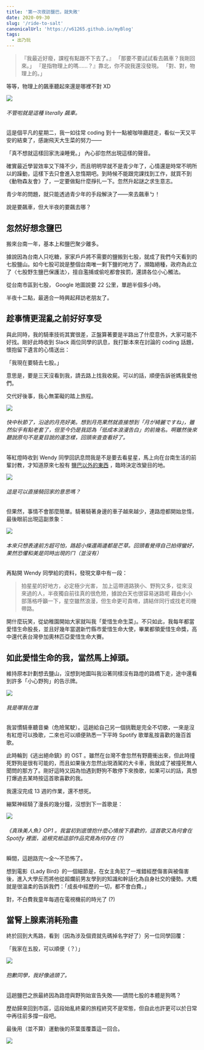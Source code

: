 ```yaml
---
title: '第一次夜訪鹽巴，就失敗'
date: 2020-09-30
slug: '/ride-to-salt'
canonicalUrl: 'https://v61265.github.io/myBlog'
tags:
  - 出乃玩
---
```


> 『我最近好廢，課程有點跟不下去了。』
> 「那要不要試試看去飆車？我剛回來。」
> 『是指物理上的嗎……？』靠北，你不說我還沒發現。
> 「對、對，物理上的。」

等等，物理上的飆車聽起來還是哪裡不對 XD

![](https://meet.eslite.com/Content/Images/ArtShow/fil528011_20200612111536.jpg)

###### 不管啦就是這種 literally 飆車。

這是個平凡的星期二，我一如往常 coding 到十一點被咖啡廳趕走，看似一天又平安的結束了，感謝飛天大生菜的努力——

「真不想就這樣回家洗澡睡覺。」
內心卻忽然出現這樣的聲音。

確實最近學習效率又下降不少，而且明明早就不是青少年了，心情還是時常不明所以的躁動，這樣下去只會進入怠惰期吧。到時候不能跟完課找到工作，就買不到《動物森友會》了，一定要做點什麼掙扎一下。忽然升起謎之求生意志。

青少年的問題，就只能透過青少年的手段解決了——來去飆車ㄅ！

說是要飆車，但大半夜的要飆去哪？

## 忽然好想念鹽巴

搬來台南一年，基本上和鹽巴聚少離多。

據說因為台南人只吃糖，家家戶戶將不需要的鹽搬到七股，就成了我們今天看到的七股鹽山。如今七股可說是整個台南唯一剩下鹽的地方了，瀕臨絕種，政府為此立了〈七股野生鹽巴保護法〉，擅自濫捕或偷吃都會挨罰，還請各位小心觸法。

從台南市區到七股， Google 地圖說要 22 公里，單趟半個多小時。

半夜十二點，最適合一時興起拜訪老朋友了。

## 趁事情更混亂之前好好享受

與此同時，我的騎車技術其實很差，正盤算著要是半路出了什麼意外，大家可能不好找。剛好此時收到 Slack 兩位同學的訊息，我打斷本來在討論的 coding 話題，懷抱留下遺言的心情送出：

「我現在要騎去七股。」

意思是，要是三天沒看到我，請去路上找我收屍。可以的話，順便告訴爸媽我愛他們。

交代好後事，我心無罣礙的踏上旅程。

![](https://i.imgur.com/uMhPDxl.jpg)

###### 快中秋節了，沿途的月亮好美。想到月亮果然就直接想到「月が綺麗ですね」，雖然似乎有點老套了，但至今仍是我認為「低成本浪漫告白」的前幾名。啊雖然後來聽說原句不是夏目說的還怎樣，回頭來查查看好了。

等紅燈時收到 Wendy 同學回訊息問我是不是要去看星星，馬上向在台南生活的前輩討教，才知道原來七股有 [鹽巴以外的東西](https://tenjo.tw/guosheng-lighthouse/) ，臨時決定改變目的地。

![](https://i.imgur.com/lzXd2Ng.jpg)

###### 這是可以直接騎回家的意思嗎？

但果然，事情不會那麼簡單。騎著騎著身邊的車子越來越少，連路燈都開始怠惰，最後眼前出現這副景象：

![](https://i.imgur.com/QgSmuEa.jpg)

###### 本來只想表達前方超可怕，路超小條還兩邊都是芒草。回頭看覺得自己拍得蠻好，果然恐懼和美是同時出現的ㄇ（並沒有）

再點開 Wendy 同學給的資料，發現文章中有一段：

> 拍星星的好地方，必定極少光害，
> 加上這帶道路狹小、野狗又多，從來沒來過的人，半夜獨自前往真的很危險，據說白天也很容易迷路呢
> 藉由小小部落格呼籲一下，星空雖然浪漫，但生命更可貴唷，請結伴同行或找老司機帶路。

開什麼玩笑，從幼稚園開始大家就叫我「愛惜生命生菜」。不只如此，我每年都當愛惜生命股長，並且好幾年當選新竹縣市愛惜生命大使，畢業都領愛惜生命獎，高中還代表台灣參加奧林匹亞愛惜生命大賽。

## 如此愛惜生命的我，當然馬上掉頭。

維持原本計劃想去鹽山，沒想到地圖叫我沿著同樣沒有路燈的路橋下走，途中還看到許多「小心野狗」的告示牌。

![](https://dvblobcdnjp.azureedge.net//Content/ueditor/net/upload1/2020-09/fa243bec-8562-4204-b774-3d9d75049acc.png)

###### 我是哪我在誰

我習慣騎車聽音樂（危險駕駛）。這趟給自己另一個挑戰是完全不切歌，一來是沒有紅燈可以換歌，二來也可以順便熟悉一下平時 Spotify 歌單亂按喜歡的幾百首歌。

此時輪到《逃出絕命鎮》的 OST 。雖然在台灣不會忽然有野鹿衝出來，但此時撞死野狗是很有可能的，而且如果後方忽然出現酒駕的大卡車，我就成了被撞死無人聞問的那方了。剛好這時又因為怕遇到野狗不敢停下來換歌，如果可以的話，真想打爆過去某時按這首歌喜歡的我。

我還沒完成 13 週的作業，還不想死。

繃緊神經騎了漫長的幾分鐘，沒想到下一首歌是：

![](https://pic.pimg.tw/kitty50090/1528376862-1251137277_n.jpg)

###### 《真珠美人魚》OP1 。我當初到底懷抱什麼心情按下喜歡的，這首歌又為何會在 Spotify 裡面，追根究柢這部作品究竟為何存在 (?)

瞬間，這趟路完～全～不恐怖了。

想到電影《Lady Bird》的一個細節是，在女主角犯了一堆錯經歷傷害與被傷害後，進入大學反而將他從超爛前男友學到的知識和幹話化為自身社交的優勢。大概就是很溫柔的告訴我們：「成長中經歷的一切，都不會白費。」

對，不白費我童年每週在電視機前的時光了 (?)

## 當腎上腺素消耗殆盡

終於回到大馬路，看到（因為涉及個資就先碼掉名字好了）另一位同學回覆：

「我家在五股，可以順便（？）」

![](https://i.imgur.com/C4EsAyX.jpg)

###### 抱歉同學，我好像過頭了。

這趟鹽巴之旅最終因為路燈與野狗始宣告失敗——請問七股的本體是狗嗎？

歷劫歸來回到市區，這段始亂終棄的旅程終究不是常態，但自此也許更可以於日常中再往前多撐一段吧。

最後用（並不算）運動後的茶葉蛋覆蓋這一回合。

![](https://i.imgur.com/0J0v83s.jpg)
